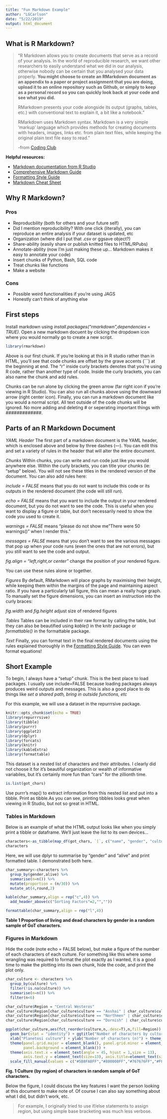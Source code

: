 ```yaml
---
title: "Fun Markdown Example"
author: "LGCarlson"
date: "5/22/2019"
output: html_document
---
```


## What is R Markdown? 

>"R Markdown allows you to create documents that serve as a record of your analysis. In the world of reproducible research, we want other researchers to easily understand what we did in our analysis, otherwise nobody can be certain that you analysed your data properly. **You might choose to create an RMarkdown document as an appendix to a paper or project assignment that you are doing, upload it to an online repository such as Github, or simply to keep as a personal record so you can quickly look back at your code and see what you did.** 
>
>RMarkdown presents your code alongside its output (graphs, tables, etc.) with conventional text to explain it, a bit like a notebook."
>
>RMarkdown uses Markdown syntax. Markdown is a very simple ‘markup’ language which provides methods for creating documents with headers, images, links etc. from plain text files, while keeping the original plain text file easy to read."
>
>-from [Coding Club](https://ourcodingclub.github.io/2016/11/24/rmarkdown-1.html)

**Helpful resources:**

* [Markdown documentation from R Studio](https://rmarkdown.rstudio.com/lesson-1.html)
* [Comprehensive Markdown Guide](https://www.markdownguide.org/)
* [Formatting Style Guide](https://en.support.wordpress.com/markdown-quick-reference/)
* [Markdown Cheat Sheet](https://www.rstudio.com/wp-content/uploads/2016/03/rmarkdown-cheatsheet-2.0.pdf)


## Why R Markdown? 
### Pros

* Reproducbility (both for others and your future self)
* Did I mention reproducibility? With one click (literally), you can reproduce an entire analysis if your dataset is updated, etc 
* Organization (where did I put that .csv or ggsave object?)
* Share-ability (easily share or publish knitted files to HTML/RPubs)
* Annotate-ability (now I'm just making these up... Markdown makes it easy to annotate your code)
* Insert chunks of Python, Bash, SQL code
* Treat chunks like functions
* Make a website

### Cons

* Possible weird functionalities if you're using JAGS
* Honestly can't think of anything else


## First steps
Install markdown using *install.packages("rmarkdown",dependencies = TRUE)*. Open a new markdown docuent by clicking the dropdown icon where you would normally go to create a new script. 
```r
library(rmarkdown)
```

Above is our first chunk. If you're looking at this in R studio rather than in HTML, you'll see that code chunks are offset by the grave accents (```) at the beginning at end. The "r" inside curly brackets denotes that you're using R code, rather than another type of code. Inside the curly brackets, you can also name the chunk and add rules. 

Chunks can be run alone by clicking the green arrow (far right icon if you're viewing in R Studio). You can also run all chunks above using the downward arrow (right center icon). Finally, you can run a markdown document like you would a normal script. All text outside of the code chunks will be ignored. No more adding and deleting # or seperating important things with #############. 


## Parts of an R Markdown Document

_YAML Header_ The first part of a markdown document is the YAML header, which is enclosed above and below by three dashes (---). You can edit this and set a variety of rules in the header that will alter the entire document. 

_Chunks_ Within chunks, you can write and run code just like you would anywhere else. Within the curly brackets, you can title your chunks (ie: "setup" below). You will not see these titles in the rendered version of the document. You can also add rules here:

  *include = FALSE* means that you do not want to include this code or its outputs in the rendered document (the code will still run).
  
  *echo = FALSE* means that you want to include the output in your rendered document, but you do not want to see the code. This is useful when you want to display a figure or table, but don't necessarily need to show the code you used to create it. 
  
  *warnings = FALSE* means "please do not show me "There were 50 warnings()" when I render this."
  
  *messages = FALSE* means that you don't want to see the various messages that pop up when your code runs (even the ones that are not errors), but you still want to see the code and output.
  
  *fig.align = "left,right,or center"* change the position of your rendered figure.
  
  You can use these rules alone or together. 
  
_Figures_ By default, RMarkdown will place graphs by maximising their height, while keeping them within the margins of the page and maintaining aspect ratio. If you have a particularly tall figure, this can mean a really huge graph. To manually set the figure dimensions, you can insert an instruction into the curly braces: 
  
  *fig.width* and *fig.height* adjust size of rendered figures
  
_Tables_ Tables can be included in their raw format by calling the table, but they can also be beautified using *kable()* in the knitr package or *formattable()* in the formattable package. 

_Text_ Finally, you can format text in the final rendered documents using the rules explained thoroughly in the [Formatting Style Guide](https://en.support.wordpress.com/markdown-quick-reference/). You can even format equations!


## Short Example

To begin, I always have a "setup" chunk. This is the best place to load packages. I usually use include=FALSE because loading packages always produces weird outputs and messages. This is also a good place to do things like _set a shared path, bring in outside functions, etc_ 

For this example, we will use a dataset in the repurrrsive package.
```r
knitr::opts_chunk$set(echo = TRUE)
library(repurrrsive)
library(tibble)
library(purrr)
library(ggplot2)
library(dplyr)
library(forcats)
library(knitr)
library(kableExtra)
library(formattable)
```

This dataset is a nested list of characters and their attributes. I clearly did not choose it for it's beautiful organization or wealth of informative variabiles, but it's certainly more fun than "cars" for the zillionth time. 

```r
is.list(got_chars)
```

Use purrr's map() to extract information from this nested list and put into a tibble. Print as tibble.As you can see, printing tibbles looks great when viewing in R Studio, but not so great in HTML. 

### Tables in Markdown

Below is an example of what the HTML output looks like when you simply print a tibble or dataframe. We'll just leave the list to its own devices... 

```r
characters<-as_tibble(map_df(got_chars, `[`, c("name", "gender", "culture", "alive")))
characters
```

Here, we will use dplyr to summarise by "gender" and "alive" and print formatted table. I demonstrated both here. 

```r
char_summary<-characters %>%
  group_by(gender,alive) %>%
  summarise(n=n()) %>%
  mutate(proportion = (n/30)) %>%
  mutate_at(4,round,2)

kable(char_summary,align = rep("c",4)) %>%
  add_header_above(c("Sorting Factors"=2,"",""))

formattable(char_summary,align = rep("l",4))
```
**Table 1 Proportion of living and dead characters by gender in a random sample of GoT characters.** 

### Figures in Markdown 

Hide the code (note echo = FALSE below), but make a figure of the number of each characters of each culture. For something like this where some wrangling was required to format the plot exactly as I wanted, it is a good time to make the plotting into its own chunk, hide the code, and print the plot only.

```r
char_culture <- characters %>%
  group_by(culture) %>%
  filter(!is.na(culture)) %>%
  summarise(n=n()) %>%
  filter(n<6)

char_culture$Region = "Central Westeros"
char_culture$Region[char_culture$culture == "Asshai" | char_culture$culture == "Norvoshi" | char_culture$culture == "Valyrian"] = "Essos"
char_culture$Region[char_culture$culture == "Northmen" | char_culture$culture == "Free Folk" | char_culture$culture == "Andal"] = "The North"
char_culture$Region[char_culture$culture == "Dornish" | char_culture$culture == "Reach" | char_culture$culture == "Stormlands"] = "The South"

ggplot(char_culture,aes(fct_reorder(culture,n,.desc=T),n,fill=Region)) + 
  geom_bar(stat = "identity") + ggtitle("Number of characters by culture") + 
  xlab("Planetosi culture") + ylab("Number of characters (n)") + theme_bw() + 
  theme(panel.grid.major = element_blank(), panel.grid.minor = element_blank(), 
        panel.background = element_blank()) + 
  theme(axis.text.x = element_text(angle = 45, hjust = 1,size = 13), 
        axis.text.y = element_text(size=13), axis.title=element_text(size = 13)) +
  scale_fill_manual(values = c("#5B8FA8FF","#800000FF","#767676FF","#FFB547FF"))
```
**Fig. 1 Culture (by region) of characters in random sample of GoT characters.** 

Below the figure, I could discuss the key features I want the person looking at this document to make note of. Of course I can also say something about what I did, but didn't work, etc. 

>For example, I originally tried to use if/else statements to assign region, but using simple base bracketing was much less verbose. 


